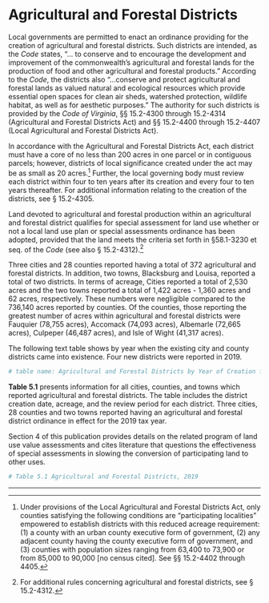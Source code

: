# Agricultural and Forestal Districts

Local governments are permitted to enact an ordinance providing for the creation of agricultural and forestal districts. Such districts are intended, as the *Code* states, "... to conserve and to encourage the development and improvement of the commonwealth's agricultural and forestal lands for the production of food and other agricultural and forestal products." According to the *Code*, the districts also "...conserve and protect agricultural and forestal lands as valued natural and ecological resources which provide essential open spaces for clean air sheds, watershed protection, wildlife habitat, as well as for aesthetic purposes." The authority for such districts is provided by the *Code of Virginia*, §§ 15.2-4300 through 15.2-4314 (Agricultural and Forestal Districts Act) and §§ 15.2-4400 through 15.2-4407 (Local Agricultural and Forestal Districts Act). 

In accordance with the Agricultural and Forestal Districts Act, each district must have a core of no less than 200 acres in one parcel or in contiguous parcels; however, districts of local significance created under the act may be as small as 20 acres.[^1] Further, the local governing body must review each district within four to ten years after its creation and every four to ten years thereafter. For additional information relating to the creation of the districts, see § 15.2-4305. 

Land devoted to agricultural and forestal production within an agricultural and forestal district qualifies for special assessment for land use whether or not a local land use plan or special assessments ordinance has been adopted, provided that the land meets the criteria set forth in §58.1-3230 et seq. of the *Code* (see also § 15.2-4312).[^2]

Three cities and 28 counties reported having a total of 372 agricultural and forestal districts. In addition, two towns, Blacksburg and Louisa, reported a total of two districts. In terms of acreage, Cities reported a total of 2,530 acres and the two towns reported a total of 1,422 acres - 1,360 acres and 62 acres, respectively. These numbers were negligible compared to the 736,140 acres reported by counties. Of the counties, those reporting the greatest number of acres within agricultural and forestal districts were Fauquier (78,755 acres), Accomack (74,093 acres), Albemarle (72,665 acres), Culpeper (46,487 acres), and Isle of Wight (41,317 acres). 

The following text table shows by year when the existing city and county districts came into existence. Four new districts were reported in 2019. 

```r
# table name: Agricultural and Forestal Districts by Year of Creation for Cities and Counties, 1978 and 2019
```

**Table 5.1** presents information for all cities, counties, and towns which reported agricultural and forestal districts. The table includes the district creation date, acreage, and the review period for each district. Three cities, 28 counties and two towns reported having an agricultural and forestal district ordinance in effect for the 2019 tax year. 

Section 4 of this publication provides details on the related program of land use value assessments and cites literature that questions the effectiveness of special assessments in slowing the conversion of participating land to other uses. 

```r
# Table 5.1 Agricultural and Forestal Districts, 2019
```

---------------------------------------------------------------------------------------------------------------------------------
[^1]: Under provisions of the Local Agricultural and Forestal Districts Act, only counties satisfying the following conditions are "participating localities" empowered to establish districts with this reduced acreage requirement: (1) a county with an urban county executive form of government, (2) any adjacent county having the county executive form of government, and (3) counties with population sizes ranging from 63,400 to 73,900 or from 85,000 to 90,000 [no census cited]. See §§ 15.2-4402 through 4405. 

[^2]: For additional rules concerning agricultural and forestal districts, see § 15.2-4312. 
